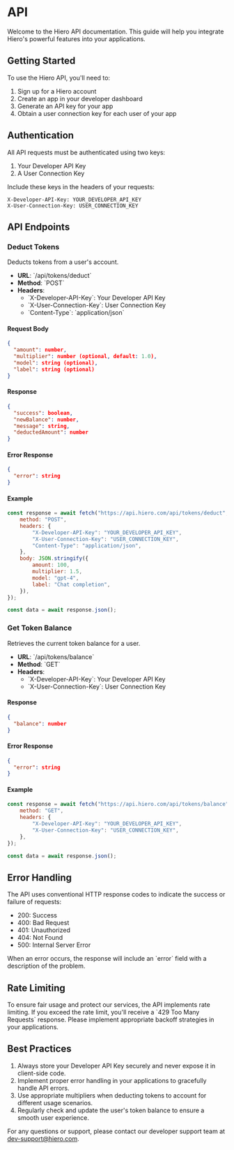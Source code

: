 # API

Welcome to the Hiero API documentation. This guide will help you integrate Hiero\'s powerful features into your applications.

## Getting Started

To use the Hiero API, you\'ll need to:

1. Sign up for a Hiero account
2. Create an app in your developer dashboard
3. Generate an API key for your app
4. Obtain a user connection key for each user of your app

## Authentication

All API requests must be authenticated using two keys:

1. Your Developer API Key
2. A User Connection Key

Include these keys in the headers of your requests:

```http
X-Developer-API-Key: YOUR_DEVELOPER_API_KEY
X-User-Connection-Key: USER_CONNECTION_KEY
```

## API Endpoints

### Deduct Tokens

Deducts tokens from a user\'s account.

- **URL**: \`/api/tokens/deduct\`
- **Method**: \`POST\`
- **Headers**:
  - \`X-Developer-API-Key\`: Your Developer API Key
  - \`X-User-Connection-Key\`: User Connection Key
  - \`Content-Type\`: \`application/json\`

#### Request Body

```json
{
  "amount": number,
  "multiplier": number (optional, default: 1.0),
  "model": string (optional),
  "label": string (optional)
}
```

#### Response

```json
{
  "success": boolean,
  "newBalance": number,
  "message": string,
  "deductedAmount": number
}
```

#### Error Response

```json
{
  "error": string
}
```

#### Example

```javascript
const response = await fetch("https://api.hiero.com/api/tokens/deduct", {
	method: "POST",
	headers: {
		"X-Developer-API-Key": "YOUR_DEVELOPER_API_KEY",
		"X-User-Connection-Key": "USER_CONNECTION_KEY",
		"Content-Type": "application/json",
	},
	body: JSON.stringify({
		amount: 100,
		multiplier: 1.5,
		model: "gpt-4",
		label: "Chat completion",
	}),
});

const data = await response.json();
```

### Get Token Balance

Retrieves the current token balance for a user.

- **URL**: \`/api/tokens/balance\`
- **Method**: \`GET\`
- **Headers**:
  - \`X-Developer-API-Key\`: Your Developer API Key
  - \`X-User-Connection-Key\`: User Connection Key

#### Response

```json
{
  "balance": number
}
```

#### Error Response

```json
{
  "error": string
}
```

#### Example

```javascript
const response = await fetch("https://api.hiero.com/api/tokens/balance", {
	method: "GET",
	headers: {
		"X-Developer-API-Key": "YOUR_DEVELOPER_API_KEY",
		"X-User-Connection-Key": "USER_CONNECTION_KEY",
	},
});

const data = await response.json();
```

## Error Handling

The API uses conventional HTTP response codes to indicate the success or failure of requests:

- 200: Success
- 400: Bad Request
- 401: Unauthorized
- 404: Not Found
- 500: Internal Server Error

When an error occurs, the response will include an \`error\` field with a description of the problem.

## Rate Limiting

To ensure fair usage and protect our services, the API implements rate limiting. If you exceed the rate limit, you\'ll receive a \`429 Too Many Requests\` response. Please implement appropriate backoff strategies in your applications.

## Best Practices

1. Always store your Developer API Key securely and never expose it in client-side code.
2. Implement proper error handling in your applications to gracefully handle API errors.
3. Use appropriate multipliers when deducting tokens to account for different usage scenarios.
4. Regularly check and update the user\'s token balance to ensure a smooth user experience.

For any questions or support, please contact our developer support team at dev-support@hiero.com.
